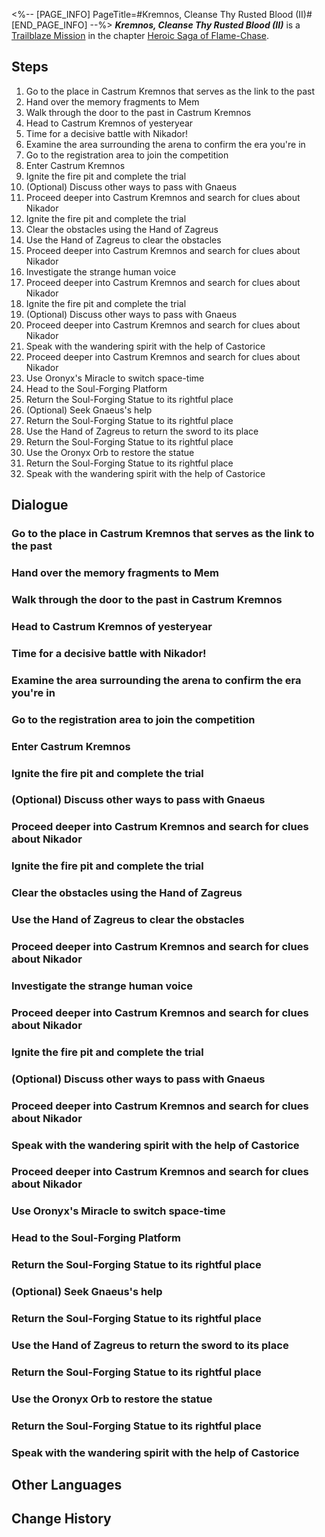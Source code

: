 <%-- [PAGE_INFO]
PageTitle=#Kremnos, Cleanse Thy Rusted Blood (II)#
[END_PAGE_INFO] --%>
{{Stub|Dialogue.}}
{{Mission Infobox
|id            = 1040109
|title         = 
|image         = {{subst:void|<!--$UPLOAD:<<SpriteOutput/Chronicle/1040109_f.png>-<Mission Kremnos, Cleanse Thy Rusted Blood (II) Stelle.png>-<Fate's Atlas Images>>-->}}{{subst:void|<!--$UPLOAD:<<SpriteOutput/Chronicle/1040109_m.png>-<Mission Kremnos, Cleanse Thy Rusted Blood (II) Caelus.png>-<Fate's Atlas Images>>-->}}
<gallery>
Mission Kremnos, Cleanse Thy Rusted Blood (II) Stelle.png|Stelle
Mission Kremnos, Cleanse Thy Rusted Blood (II) Caelus.png|Caelus
</gallery>
|type          = Trailblaze
|event_name    = 
|chapter       = Heroic Saga of Flame-Chase
|requirements  = [[Trailblaze Mission]] ''[[A Cleansing of Gold]]'' completed
|summary       = With Mem's help, you and Castorice manage to arrive at Castrum Kremnos in the past. During this period, this city is thriving, and the Kremnos Festival is reaching a feverish height. You two and a warrior named Gnaeus sign up for the festival together, piercing deeper into the inner sections of the city. There, you learn that Gnaeus is a missing divine fragment that belongs to Nikador. With five fragments of the divine restored and the past and the present realigned, Nikador loses their immortal body. Yet, what stands before the Chrysos Heirs becomes a fully restored and glorious Strife Titan.
|characters    = Advisor's Echo; Aristocrat's Echo; Castorice; Chryseus Leo; Craftsman's Echo; Furiae Praetor; Gnaeus; Kremnos Registration Officer; Mem; Silent Gladiator; Soldier's Echo; Trailblazer; Weapon Merchant
|startLocation = [[Amphoreus]] - [["Strife Ruins" Castrum Kremnos]]
|world         = Amphoreus
|area          = "Strife Ruins" Castrum Kremnos
|prev          = A Cleansing of Gold
|next          = A Witch's Scientific Repose
|rewards       = Trailblaze EXP*1,200; Stellar Jade*150; Shadow of Remembrance*1; Lost Crystal*12; Celestial Ambrosia*240; Undying Glory (Disk)*1 { text = ''Undying Glory'' }; Credit*160,000
}}
'''''Kremnos, Cleanse Thy Rusted Blood (II)''''' is a [[Trailblaze Mission]] in the chapter [[Heroic Saga of Flame-Chase]].

==Steps==
# Go to the place in Castrum Kremnos that serves as the link to the past
# Hand over the memory fragments to Mem
# Walk through the door to the past in Castrum Kremnos
# Head to Castrum Kremnos of yesteryear
# Time for a decisive battle with Nikador!
# Examine the area surrounding the arena to confirm the era you're in
# Go to the registration area to join the competition
# Enter Castrum Kremnos
# Ignite the fire pit and complete the trial
# (Optional) Discuss other ways to pass with Gnaeus
# Proceed deeper into Castrum Kremnos and search for clues about Nikador
# Ignite the fire pit and complete the trial
# Clear the obstacles using the Hand of Zagreus
# Use the Hand of Zagreus to clear the obstacles
# Proceed deeper into Castrum Kremnos and search for clues about Nikador
# Investigate the strange human voice
# Proceed deeper into Castrum Kremnos and search for clues about Nikador
# Ignite the fire pit and complete the trial
# (Optional) Discuss other ways to pass with Gnaeus
# Proceed deeper into Castrum Kremnos and search for clues about Nikador
# Speak with the wandering spirit with the help of Castorice
# Proceed deeper into Castrum Kremnos and search for clues about Nikador
# Use Oronyx's Miracle to switch space-time
# Head to the Soul-Forging Platform
# Return the Soul-Forging Statue to its rightful place
# (Optional) Seek Gnaeus's help
# Return the Soul-Forging Statue to its rightful place
# Use the Hand of Zagreus to return the sword to its place
# Return the Soul-Forging Statue to its rightful place
# Use the Oronyx Orb to restore the statue
# Return the Soul-Forging Statue to its rightful place
# Speak with the wandering spirit with the help of Castorice

<!--
==Gameplay Notes==

--><!--
==Trial Character==

-->
==Dialogue==
{{Stub Dialogue}}
{{Dialogue End}}

===Go to the place in Castrum Kremnos that serves as the link to the past{{subst:void|<!--104010982-->}}===
{{Mission Description|type=trailblaze|location="Strife Ruins" Castrum Kremnos|update|After returning from the Abyss, we split into two groups. Phainon and I headed to assist the battle-worn Mydei, while (Trailblazer) planned to harness Oronyx's power to gather the memory fragments. Once this was done, we would devise a plan to journey into Castrum Kremnos' past, where we would join forces with Castorice to destroy Nikador's immortal body.}}
{{Dialogue Start}}
:{{tx}}
{{Dialogue End}}

===Hand over the memory fragments to Mem{{subst:void|<!--104010965-->}}===
{{Dialogue Start}}
:{{tx}}
{{Dialogue End}}

===Walk through the door to the past in Castrum Kremnos{{subst:void|<!--104010966-->}}===
{{Dialogue Start}}
:{{tx}}
{{Dialogue End}}

===Head to Castrum Kremnos of yesteryear{{subst:void|<!--104010901-->}}===
{{Mission Description|type=trailblaze|location="Bloodbathed Battlefront" Castrum Kremnos|update|(Trailblazer) unlocked the door to the past in Castrum Kremnos, stepping into the city's former days. It was the time of the Kremnos Festival, and Nikador had just begun to lose their mind. Castrum Kremnos was still prosperous and vibrant with life.}}
{{Dialogue Start}}
:{{tx}}
{{Dialogue End}}

===Time for a decisive battle with Nikador!{{subst:void|<!--104010920-->}}===
{{Mission Description|type=trailblaze|location="Bloodbathed Battlefront" Castrum Kremnos|update|Gnaeus turns out to be a part of Nikador. Now aware of the agony of this world, he calmly merges with Nikador's long-decayed divine soul, fully completing Nikador. While that destroyed the god's immortality, it also means we're now face-to-face with a Titan at the peak of their power.}}
{{Dialogue Start}}
:{{tx}}
{{Dialogue End}}

===Examine the area surrounding the arena to confirm the era you're in{{subst:void|<!--104010903-->}}===
{{Mission Description|type=trailblaze|location="Bloodbathed Battlefront" Castrum Kremnos|update|(Trailblazer) unlocked the door to the past in Castrum Kremnos, stepping into the city's former days. It was the time of the Kremnos Festival, and Nikador had just begun to lose their mind. Castrum Kremnos was still prosperous and vibrant with life.}}
{{Dialogue Start}}
:{{tx}}
{{Mission Description|type=trailblaze|location="Bloodbathed Battlefront" Castrum Kremnos|update|To execute their plan as safely as possible, Castorice and (Trailblazer) decided to blend into the festival celebration, forming a trio with a silent warrior and venturing deeper into Castrum Kremnos.}}
{{Dialogue End}}

===Go to the registration area to join the competition{{subst:void|<!--104010908-->}}===
{{Dialogue Start}}
:{{tx}}
{{Dialogue End}}

===Enter Castrum Kremnos{{subst:void|<!--104010910-->}}===
{{Dialogue Start}}
:{{tx}}
{{Dialogue End}}

===Ignite the fire pit and complete the trial{{subst:void|<!--104010911-->}}===
{{Dialogue Start}}
:{{tx}}
{{Dialogue End}}

===(Optional) Discuss other ways to pass with Gnaeus{{subst:void|<!--104010970-->}}===
{{Dialogue Start}}
:{{tx}}
{{Dialogue End}}

===Proceed deeper into Castrum Kremnos and search for clues about Nikador{{subst:void|<!--104010912-->}}===
{{Dialogue Start}}
:{{tx}}
{{Dialogue End}}

===Ignite the fire pit and complete the trial{{subst:void|<!--104010923-->}}===
{{Dialogue Start}}
:{{tx}}
{{Dialogue End}}

===Clear the obstacles using the Hand of Zagreus{{subst:void|<!--104010930-->}}===
{{Dialogue Start}}
:{{tx}}
{{Dialogue End}}

===Use the Hand of Zagreus to clear the obstacles{{subst:void|<!--104010913-->}}===
{{Dialogue Start}}
:{{tx}}
{{Dialogue End}}

===Proceed deeper into Castrum Kremnos and search for clues about Nikador{{subst:void|<!--104010914-->}}===
{{Dialogue Start}}
:{{tx}}
{{Dialogue End}}

===Investigate the strange human voice{{subst:void|<!--104010943-->}}===
{{Dialogue Start}}
:{{tx}}
{{Dialogue End}}

===Proceed deeper into Castrum Kremnos and search for clues about Nikador{{subst:void|<!--104010915-->}}===
{{Dialogue Start}}
:{{tx}}
{{Dialogue End}}

===Ignite the fire pit and complete the trial{{subst:void|<!--104010962-->}}===
{{Dialogue Start}}
:{{tx}}
{{Dialogue End}}

===(Optional) Discuss other ways to pass with Gnaeus{{subst:void|<!--104010988-->}}===
{{Dialogue Start}}
:{{tx}}
{{Dialogue End}}

===Proceed deeper into Castrum Kremnos and search for clues about Nikador{{subst:void|<!--104010944-->}}===
{{Dialogue Start}}
:{{tx}}
{{Dialogue End}}

===Speak with the wandering spirit with the help of Castorice{{subst:void|<!--104010946-->}}===
{{Mission Description|type=trailblaze|location="Bloodbathed Battlefront" Castrum Kremnos|update|Castorice reveals the true purpose of our mission to Gnaeus, the silent gladiator. The party presses on, gathering information on the way, vowing to return Nikador's five soul fragments to their rightful place to prevent the creation of their immortal divine body, and to reforge the glory of the Strife Titan.}}
{{Dialogue Start}}
:{{tx}}
{{Mission Description|type=trailblaze|location="Bloodbathed Battlefront" Castrum Kremnos|update|To execute their plan as safely as possible, Castorice and (Trailblazer) decided to blend into the festival celebration, forming a trio with a silent warrior and venturing deeper into Castrum Kremnos.}}
{{Dialogue End}}

===Proceed deeper into Castrum Kremnos and search for clues about Nikador{{subst:void|<!--104010918-->}}===
{{Dialogue Start}}
:{{tx}}
{{Dialogue End}}

===Use Oronyx's Miracle to switch space-time{{subst:void|<!--104010950-->}}===
{{Mission Description|type=trailblaze|location="Bloodbathed Battlefront" Castrum Kremnos|update|Castorice reveals the true purpose of our mission to Gnaeus, the silent gladiator. The party presses on, gathering information on the way, vowing to return Nikador's five soul fragments to their rightful place to prevent the creation of their immortal divine body, and to reforge the glory of the Strife Titan.}}
{{Dialogue Start}}
:{{tx}}
{{Dialogue End}}

===Head to the Soul-Forging Platform{{subst:void|<!--104010952-->}}===
{{Dialogue Start}}
:{{tx}}
{{Dialogue End}}

===Return the Soul-Forging Statue to its rightful place{{subst:void|<!--104010953-->}}===
{{Dialogue Start}}
:{{tx}}
{{Dialogue End}}

===(Optional) Seek Gnaeus's help{{subst:void|<!--104010974-->}}===
{{Dialogue Start}}
:{{tx}}
{{Dialogue End}}

===Return the Soul-Forging Statue to its rightful place{{subst:void|<!--104010955-->}}===
{{Dialogue Start}}
:{{tx}}
{{Dialogue End}}

===Use the Hand of Zagreus to return the sword to its place{{subst:void|<!--104010960-->}}===
{{Dialogue Start}}
:{{tx}}
{{Dialogue End}}

===Return the Soul-Forging Statue to its rightful place{{subst:void|<!--104010956-->}}===
{{Dialogue Start}}
:{{tx}}
{{Dialogue End}}

===Use the Oronyx Orb to restore the statue{{subst:void|<!--104010958-->}}===
{{Dialogue Start}}
:{{tx}}
{{Dialogue End}}

===Return the Soul-Forging Statue to its rightful place{{subst:void|<!--104010954-->}}===
{{Dialogue Start}}
:{{tx}}
{{Dialogue End}}

===Speak with the wandering spirit with the help of Castorice{{subst:void|<!--104010947-->}}===
{{Dialogue Start}}
:{{tx}}
{{Dialogue End}}

==Other Languages==
{{Other Languages
|en   = Kremnos, Cleanse Thy Rusted Blood (II)
|zhs  = 悬锋啊，请涤去你的血锈•下
|zht  = 懸鋒啊，請滌去你的血鏽•下
|ja   = クレムノスよ、錆びた血を拭え・下
|ko   = 크렘노스여, 그대의 녹슨 피를 씻어내라•하
|es   = Kremnos, limpia tu sangre oxidada&nbsp;II
|fr   = Acrokopis, purifie ton sacrifice (II)
|ru   = О Кремнос, смой ржавчину крови II
|th   = Kremnos เอ๋ย จงชะล้างโลหิตสนิมของตน (II)
|vi   = Kremnos, Xin Hãy Gột Rửa Gỉ Máu Của Ngươi (II)
|de   = O Kremnos, bereinige dein rostiges Blut (Teil 2)
|id   = Kremnos, Bersihkan Darahmu yang Berkarat 2
|pt   = Kremnos, Purifica Teu Sangue Enferrujado (II)
}}

==Change History==
{{Change History|3.0}}
